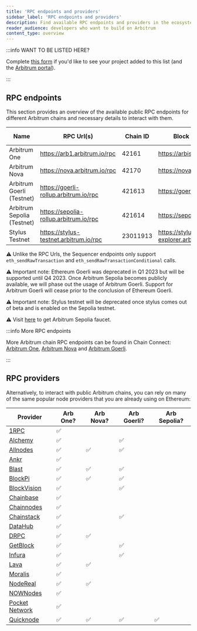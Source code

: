 ```yaml
---
title: 'RPC endpoints and providers'
sidebar_label: 'RPC endpoints and providers'
description: Find available RPC endpoints and providers in the ecosystem
reader_audience: developers who want to build on Arbitrum
content_type: overview
---
```


:::info WANT TO BE LISTED HERE?

Complete [this form](https://docs.google.com/forms/d/e/1FAIpQLSdw0U-9LcLuih5TZ_QghS-S_MS4wCKSEigA_IQEza_hFmNVow/viewform) if you'd like to see your project added to this list (and the [Arbitrum portal](https://portal.arbitrum.one/)).

:::

## RPC endpoints

This section provides an overview of the available public RPC endpoints for different Arbitrum chains and necessary details to interact with them.

| Name                       | RPC Url(s)                             | Chain ID | Block explorer                               | Underlying chain | Tech stack       | Sequencer feed URL                    | Sequencer endpoint<sup>⚠️</sup>                  |
| -------------------------- | -------------------------------------- | -------- | -------------------------------------------- | ---------------- | ---------------- | ------------------------------------- | ------------------------------------------------ |
| Arbitrum One               | https://arb1.arbitrum.io/rpc           | 42161    | https://arbiscan.io/                         | Ethereum         | Nitro (Rollup)   | wss://arb1.arbitrum.io/feed           | https://arb1-sequencer.arbitrum.io/rpc           |
| Arbitrum Nova              | https://nova.arbitrum.io/rpc           | 42170    | https://nova.arbiscan.io/                    | Ethereum         | Nitro (AnyTrust) | wss://nova.arbitrum.io/feed           | https://nova-sequencer.arbitrum.io/rpc           |
| Arbitrum Goerli (Testnet)  | https://goerli-rollup.arbitrum.io/rpc  | 421613   | https://goerli.arbiscan.io                   | Goerli           | Nitro (Rollup)   | wss://goerli-rollup.arbitrum.io/feed  | https://goerli-rollup-sequencer.arbitrum.io/rpc  |
| Arbitrum Sepolia (Testnet) | https://sepolia-rollup.arbitrum.io/rpc | 421614   | https://sepolia.arbiscan.io                  | Sepolia          | Nitro (Rollup)   | wss://sepolia-rollup.arbitrum.io/feed | https://sepolia-rollup-sequencer.arbitrum.io/rpc |
| Stylus Testnet             | https://stylus-testnet.arbitrum.io/rpc | 23011913 | https://stylus-testnet-explorer.arbitrum.io/ | Arbitrum Sepolia | Nitro (Rollup)   | wss://stylus-sepolia.arbitrum.io/feed | https://stylus-testnet-sequencer.arbitrum.io/rpc |

⚠️ Unlike the RPC Urls, the Sequencer endpoints only support `eth_sendRawTransaction` and `eth_sendRawTransactionConditional` calls.

⚠️ Important note: Ethereum Goerli was deprecated in Q1 2023 but will be supported until Q4 2023. Once Arbitrum Sepolia becomes publicly available, we will phase out the usage of Arbitrum Goerli. Support for Arbitrum Goerli will cease prior to the conclusion of Ethereum Goerli.

⚠️ Important note: Stylus testnet will be deprecated once stylus comes out of beta and is enabled on the Sepolia testnet.

⚠️ Visit [here](https://faucet.quicknode.com/arbitrum/sepolia) to get Arbitrum Sepolia faucet.

:::info More RPC endpoints

More Arbitrum chain RPC endpoints can be found in Chain Connect: [Arbitrum One](https://www.alchemy.com/chain-connect/chain/arbitrum-one), [Arbitrum Nova](https://www.alchemy.com/chain-connect/chain/arbitrum-nova) and [Arbitrum Goerli](https://www.alchemy.com/chain-connect/chain/arbitrum-goerli).

:::

## RPC providers

Alternatively, to interact with public Arbitrum chains, you can rely on many of the same popular node providers that you are already using on Ethereum:

| Provider                                                                    | Arb One? | Arb Nova? | Arb Goerli? | Arb Sepolia? |
| --------------------------------------------------------------------------- | -------- | --------- | ----------- | ------------ |
| [1RPC](https://docs.ata.network/1rpc/introduction/#supported-networks)      | ✅       |           |             |              |
| [Alchemy](https://docs.alchemy.com/reference/arbitrum-api-quickstart)       | ✅       |           | ✅          |              |
| [Allnodes](https://arbitrum.publicnode.com)                                 | ✅       | ✅        | ✅          |              |
| [Ankr](https://www.ankr.com/docs/build-blockchain/chains/v1/arb-api)        | ✅       |           |             |              |
| [Blast](https://blastapi.io/public-api/arbitrum)                            | ✅       | ✅        | ✅          |              |
| [BlockPi](https://docs.blockpi.io/)                                         | ✅       | ✅        | ✅          |              |
| [BlockVision](https://dashboard.blockvision.org/connect)                    | ✅       |           | ✅          |              |
| [Chainbase](https://docs.chainbase.online/r/welcome-to-chainbase/readme)    | ✅       |           |             |              |
| [Chainnodes](https://www.chainnodes.org/)                                   | ✅       |           |             |              |
| [Chainstack](https://chainstack.com/build-better-with-arbitrum/)            | ✅       |           | ✅          |              |
| [DataHub](https://datahub.figment.io/)                                      | ✅       |           |             |              |
| [DRPC](https://drpc.org)                                                    | ✅       | ✅        |             |              |
| [GetBlock](https://getblock.io/docs/)                                       | ✅       |           | ✅          |              |
| [Infura](https://docs.infura.io/infura/networks/arbitrum)                   | ✅       |           | ✅          |              |
| [Lava](https://docs.lavanet.xyz/gateway-access)                             | ✅       | ✅        |             |              |
| [Moralis](https://docs.moralis.io/reference/introduction)                   | ✅       |           |             |              |
| [NodeReal](https://nodereal.io/meganode/api-marketplace/arbitrum-nitro-rpc) | ✅       | ✅        |             |              |
| [NOWNodes](https://nownodes.io/nodes/arbitrum)                              | ✅       |           |             |              |
| [Pocket Network](https://www.pokt.network/arbitrum-rpc-service)             | ✅       |           |             |              |
| [Quicknode](https://www.quicknode.com/chains/arb)                           | ✅       | ✅        | ✅          | ✅           |
